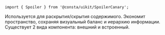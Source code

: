 
```tsx
import { Spoiler } from '@consta/uikit/SpoilerCanary';
```

Используется для раскрытия/скрытия содержимого. Экономит пространство, сохраняя визуальный баланс и иерархию информации. Существует 2 вида компонента: внешний и встроенный.

<SpoilerExampleBasic />
